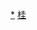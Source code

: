 <div style="position: relative" class="center">
{{Image label begin|image=Administrative Division Beihai.png|width={{{1|515}}}|link=}} 
{{Image label|x=590|y=1050|scale={{{1|515}}}/2060|text=[[海城区|<span style="color: black;">'''海'''</span>]]}}
{{Image label|x=650|y=1020|scale={{{1|515}}}/2060|text=[[海城区|<span style="color: black;">'''城'''</span>]]}}
{{Image label|x=710|y=990|scale={{{1|515}}}/2060|text=[[海城区|<span style="color: black;">'''区'''</span>]]}}
{{Image label|x=940|y=890|scale={{{1|515}}}/2060|text=[[银海区|<span style="color: black;">'''银海区'''</span>]]}}
{{Image label|x=1310|y=830|scale={{{1|515}}}/2060|text=[[铁山港区|<span style="color: black;">'''铁山港区'''</span>]]}}
{{Image label|x=1040|y=350|scale={{{1|515}}}/2060|text=[[合浦县|<span style="color: black;">'''合浦县'''</span>]]}}
</div>
<noinclude>
[[Category:北海行政区划|*]]
[[Category:中华人民共和国地级行政区划图|桂]]
</noinclude>